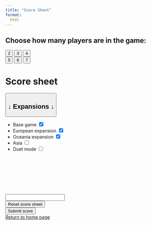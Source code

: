 ```yaml
---
title: "Score Sheet"
format:
  html
---
```


```{=html}
<head>
	<meta charset="utf-8">
	<meta name="viewport" content="width=device-width, initial-scale=1">
    <script src="https://ajax.googleapis.com/ajax/libs/jquery/3.7.1/jquery.min.js"></script>
	<link href="https://cdn.jsdelivr.net/npm/bootstrap@5.3.3/dist/css/bootstrap.min.css" rel="stylesheet">
	<script src="https://cdn.jsdelivr.net/npm/bootstrap@5.3.3/dist/js/bootstrap.bundle.min.js"></script>

	<link rel="stylesheet" type="text/css" href="css/styles.css" media="screen" />
	<script src="js/score_sheet_scripts.js"></script>
</head>

<body class="parallax" onload="on_load()">

    <form class="google_form" id="google_form" name="google_form"  target="_top" method="POST" onsubmit="myFunction()" action="https://script.google.com/macros/s/AKfycbwm0-b47heUxm6uNym732n3WV6jMX7uVLaIWoeC7tV2MnZIJFjiogWysy5mFSZBRGs1Aw/exec">

        <div class="modal fade" id="modal_n_players">

            <div class="modal-dialog" role="document">
    
                <div class="modal-content">
    
                    <div class="modal-header justify-content-center">
    
                        <h2 class="modal-title">Choose how many players are in the game:</h5>
                    </div>
    
                    <div class="modal-body">
    
                        <div class="p-0 container-fluid">
    
                            <div class="row p-0 mt-2 justify-content-center margin_auto" id="row_n_players_2_to_4">
                                <button class="col-2 m-1 btn btn-light nav-button" id="col_button_2_players" type="button">2</button>
                                <button class="col-2 m-1 btn btn-light nav-button" id="col_button_3_players" type="button">3</button>
                                <button class="col-2 m-1 btn btn-light nav-button" id="col_button_4_players" type="button">4</button>
                            </div>
    
                            <div class="row p-0 mt-2 justify-content-center margin_auto" id="row_n_players_5_to_7">
                                <button class="col-2 m-1 btn btn-light nav-button" id="col_button_5_players" type="button">5</button>
                                <button class="col-2 m-1 btn btn-light nav-button" id="col_button_6_players" type="button">6</button>
                                <button class="col-2 m-1 btn btn-light nav-button" id="col_button_7_players" type="button">7</button>
                            </div>
                        </div>
                    </div>
                </div>
            </div>
        </div>

        <div class="container-fluid mb-1" id="container_header">

            <div class="row mt-1 justify-content-center margin_auto">

                <div class="col-auto p-0 card">

                    <div class="py-0 card-header text-center">

                        <h1 class="m-0">Score sheet</h2>
                    </div>
                </div>
            </div>

            <div class="row mt-3 justify-content-center" id="row_checkboxes">

                <div class="col-6 dropdown">

                    <button class="w-100 btn btn-info" type="button" id="button_dropdown_expansions_menu" data-bs-toggle="dropdown" aria-haspopup="true" aria-expanded="true">
                        <h2 class="p-0 m-0">&#x2193; Expansions &#x2193;</h2>
                    </button>

                    <ul class="p-0 dropdown-menu checkbox-menu allow-focus" aria-labelledby="button_dropdown_expansions_menu" style="width: 92%;">
                    
                        <li>

                            <label for="col_base_game_checkbox" id="row_base_game">
                                Base game
                                <input id="col_base_game_checkbox_hidden" name="base" type="hidden" value="no"/>
                                <input id="col_base_game_checkbox" name="base" type="checkbox" value="yes" checked/>
                            </label>
                        </li>

                        <li>
                            <label for="col_european_expansion_checkbox" id="row_european_expansion">
                                European expansion
                                <input id="col_european_expansion_checkbox_hidden" name="european_expansion" type="hidden" value="no"></input>
                                <input id="col_european_expansion_checkbox" name="european_expansion" type="checkbox" value="yes" checked>
                            </label>
                        </li>

                        <li>
                            <label for="col_oceania_expansion_checkbox" id="row_oceania_expansion">
                                Oceania expansion
                                <input id="col_oceania_expansion_checkbox_hidden" name="oceania_expansion" type="hidden" value="no"></input>
                                <input id="col_oceania_expansion_checkbox" name="oceania_expansion" type="checkbox" value="yes" checked>
                            </label>
                        </li>

                        <li>
                            <label for="col_asia_checkbox" id="row_asia">
                                Asia
                                <input id="col_asia_checkbox_hidden" name="asia" type="hidden" value="no"></input>
                                <input id="col_asia_checkbox" name="asia" type="checkbox" value="yes">
                            </label>
                        </li>

                        <li>
                            <label for="col_duet_mode_checkbox" id="row_duet_mode">
                                Duet mode
                                <input id="col_duet_mode_checkbox_hidden" name="duet_mode" type="hidden" value="no"></input>
                                <input id="col_duet_mode_checkbox" name="duet_mode" type="checkbox" value="yes">
                            </label>
                        </li>
                    </ul>
                </div>
            </div>

            <div class="row p-0 mt-3 justify-content-center margin_auto is_hidden" id="row_score_sheet">

                <table class="col-12 mb-0 table table-bordered">

                    <thead>
                        
                        <tr id="row_player_names" style="height:100px;"></tr>
                    </thead>
                
                    <tbody>

                        <tr id="row_birds"></tr>
        
                        <tr id="row_bonus_cards"></tr>
        
                        <tr id="row_end-of-round_goals"></tr>
        
                        <tr id="row_eggs"></tr>
        
                        <tr id="row_food_on_cards"></tr>
        
                        <tr id="row_tucked_cards"></tr>

                        <tr id="row_nectar"></tr>

                        <tr id="row_duet_tokens" style="visibility: collapse;"></tr>

                        <tr id="row_total"></tr>
                    </tbody>
                </table>

            </div>

            <div class="is_hidden" id="total_scores_to_submit">
                <input id="submit_n_players" name="n_players"/>
            </div>

            <div class="row gx-3 mt-3" id="row_reset_submit_buttons">

                <div class="col-6">
                    <button class="w-100 btn btn-warning nav-button" type="button" id="button_reset_sheet">
                        Reset score sheet
                    </button>
                </div>

                <div class="col-6">
                    <button class="w-100 btn btn-success nav-button" id="submit" name="submit" value = "Score Sheet" access="false" style="default" type="submit" onclick="populate_form_data()">
                        Submit score
                    </button>
                </div>
            </div>

            <div class="row p-0 mt-3 justify-content-center margin_auto" id="row_go_back_button">

                <a class="col-6 btn btn-primary nav-button" href="https://noahbolohan.github.io/wingspan-utilities/index.html">Return to home page</a>
            </div>
        </div>
    </form>
</body>
```